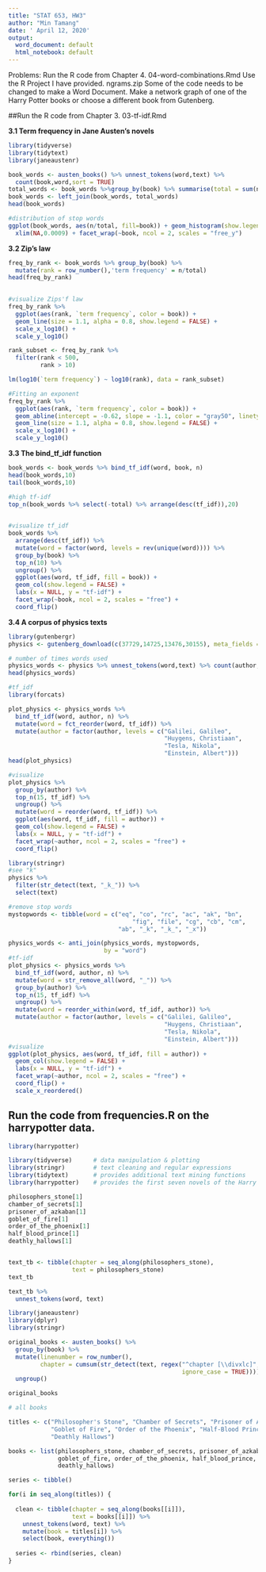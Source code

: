 ```yaml
---
title: "STAT 653, HW3"
author: "Min Tamang"
date: ' April 12, 2020'
output:
  word_document: default
  html_notebook: default
---
```


Problems:
Run the R code from Chapter 4. 04-word-combinations.Rmd Use the R Project I have provided. ngrams.zip Some of the code needs to be changed to make a Word Document.
Make a network graph of one of the Harry Potter books or choose a different book from Gutenberg.


##Run the R code from Chapter 3. 03-tf-idf.Rmd

**3.1 Term frequency in Jane Austen's novels**
```r
library(tidyverse)
library(tidytext)
library(janeaustenr)

book_words <- austen_books() %>% unnest_tokens(word,text) %>% 
  count(book,word,sort = TRUE)
total_words <- book_words %>%group_by(book) %>% summarise(total = sum(n))
book_words <- left_join(book_words, total_words)
head(book_words)
```

```r
#distribution of stop words
ggplot(book_words, aes(n/total, fill=book)) + geom_histogram(show.legend = F)+
  xlim(NA,0.0009) + facet_wrap(~book, ncol = 2, scales = "free_y")
```


**3.2 Zip's law**
```r
freq_by_rank <- book_words %>% group_by(book) %>% 
  mutate(rank = row_number(),'term frequency' = n/total)
head(freq_by_rank)
                                                         
```

```r
#visualize Zips'f law
freq_by_rank %>% 
  ggplot(aes(rank, `term frequency`, color = book)) + 
  geom_line(size = 1.1, alpha = 0.8, show.legend = FALSE) + 
  scale_x_log10() +
  scale_y_log10()
```

```r
rank_subset <- freq_by_rank %>% 
  filter(rank < 500,
         rank > 10)

lm(log10(`term frequency`) ~ log10(rank), data = rank_subset)
```

```r
#Fitting an exponent
freq_by_rank %>% 
  ggplot(aes(rank, `term frequency`, color = book)) + 
  geom_abline(intercept = -0.62, slope = -1.1, color = "gray50", linetype = 2) +
  geom_line(size = 1.1, alpha = 0.8, show.legend = FALSE) + 
  scale_x_log10() +
  scale_y_log10()
```



**3.3 The bind_tf_idf function**
```r
book_words <- book_words %>% bind_tf_idf(word, book, n)
head(book_words,10)
tail(book_words,10)
```

```r
#high tf-idf
top_n(book_words %>% select(-total) %>% arrange(desc(tf_idf)),20)
                                               
```


```r
#visualize tf_idf
book_words %>%
  arrange(desc(tf_idf)) %>%
  mutate(word = factor(word, levels = rev(unique(word)))) %>% 
  group_by(book) %>% 
  top_n(10) %>% 
  ungroup() %>%
  ggplot(aes(word, tf_idf, fill = book)) +
  geom_col(show.legend = FALSE) +
  labs(x = NULL, y = "tf-idf") +
  facet_wrap(~book, ncol = 2, scales = "free") +
  coord_flip()
```

**3.4 A corpus of physics texts**
```r
library(gutenbergr)
physics <- gutenberg_download(c(37729,14725,13476,30155), meta_fields = "author")
```

```r
# number of times words used
physics_words <- physics %>% unnest_tokens(word,text) %>% count(author, word, sort = TRUE)
head(physics_words)
```

```r
#tf_idf 
library(forcats)

plot_physics <- physics_words %>%
  bind_tf_idf(word, author, n) %>%
  mutate(word = fct_reorder(word, tf_idf)) %>%
  mutate(author = factor(author, levels = c("Galilei, Galileo",
                                            "Huygens, Christiaan", 
                                            "Tesla, Nikola",
                                            "Einstein, Albert")))
head(plot_physics)
```
```r
#visualize
plot_physics %>% 
  group_by(author) %>% 
  top_n(15, tf_idf) %>% 
  ungroup() %>%
  mutate(word = reorder(word, tf_idf)) %>%
  ggplot(aes(word, tf_idf, fill = author)) +
  geom_col(show.legend = FALSE) +
  labs(x = NULL, y = "tf-idf") +
  facet_wrap(~author, ncol = 2, scales = "free") +
  coord_flip()
```

```r
library(stringr)
#see "k"
physics %>% 
  filter(str_detect(text, "_k_")) %>% 
  select(text)
```

```r
#remove stop words
mystopwords <- tibble(word = c("eq", "co", "rc", "ac", "ak", "bn", 
                                   "fig", "file", "cg", "cb", "cm",
                               "ab", "_k", "_k_", "_x"))

physics_words <- anti_join(physics_words, mystopwords, 
                           by = "word")
#tf-idf
plot_physics <- physics_words %>%
  bind_tf_idf(word, author, n) %>%
  mutate(word = str_remove_all(word, "_")) %>%
  group_by(author) %>% 
  top_n(15, tf_idf) %>%
  ungroup() %>%
  mutate(word = reorder_within(word, tf_idf, author)) %>%
  mutate(author = factor(author, levels = c("Galilei, Galileo",
                                            "Huygens, Christiaan",
                                            "Tesla, Nikola",
                                            "Einstein, Albert")))
#visualize
ggplot(plot_physics, aes(word, tf_idf, fill = author)) +
  geom_col(show.legend = FALSE) +
  labs(x = NULL, y = "tf-idf") +
  facet_wrap(~author, ncol = 2, scales = "free") +
  coord_flip() +
  scale_x_reordered()
```



## Run the code from frequencies.R on the harrypotter data.

```r
library(harrypotter)

```

```r

library(tidyverse)      # data manipulation & plotting
library(stringr)        # text cleaning and regular expressions
library(tidytext)       # provides additional text mining functions
library(harrypotter)    # provides the first seven novels of the Harry Potter series

philosophers_stone[1]
chamber_of_secrets[1]
prisoner_of_azkaban[1]
goblet_of_fire[1]
order_of_the_phoenix[1]
half_blood_prince[1]
deathly_hallows[1]


text_tb <- tibble(chapter = seq_along(philosophers_stone),
                  text = philosophers_stone)
text_tb

text_tb %>%
  unnest_tokens(word, text)

library(janeaustenr)
library(dplyr)
library(stringr)

original_books <- austen_books() %>%
  group_by(book) %>%
  mutate(linenumber = row_number(),
         chapter = cumsum(str_detect(text, regex("^chapter [\\divxlc]",
                                                 ignore_case = TRUE)))) %>%
  ungroup()

original_books

# all books

titles <- c("Philosopher's Stone", "Chamber of Secrets", "Prisoner of Azkaban",
            "Goblet of Fire", "Order of the Phoenix", "Half-Blood Prince",
            "Deathly Hallows")

books <- list(philosophers_stone, chamber_of_secrets, prisoner_of_azkaban,
              goblet_of_fire, order_of_the_phoenix, half_blood_prince,
              deathly_hallows)

series <- tibble()

for(i in seq_along(titles)) {
  
  clean <- tibble(chapter = seq_along(books[[i]]),
                  text = books[[i]]) %>%
    unnest_tokens(word, text) %>%
    mutate(book = titles[i]) %>%
    select(book, everything())
  
  series <- rbind(series, clean)
}
```


